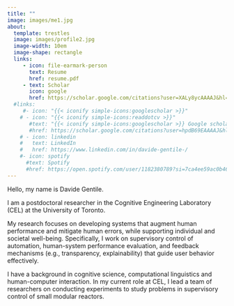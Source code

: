 ```yaml
---
title: ""
image: images/me1.jpg
about:
  template: trestles
  image: images/profile2.jpg
  image-width: 10em
  image-shape: rectangle
  links:
     - icon: file-earmark-person
       text: Resume
       href: resume.pdf
     - text: Scholar
       icon: google
       href: https://scholar.google.com/citations?user=XALy8ycAAAAJ&hl=en&oi=ao
  #links:
     #- icon: "{{< iconify simple-icons:googlescholar >}}"
    # - icon: "{{< iconify simple-icons:readdotcv >}}"
       #text: "{{< iconify simple-icons:googlescholar >}} Google scholar"
       #href: https://scholar.google.com/citations?user=hpdB69EAAAAJ&hl=en
    # - icon: linkedin
    #   text: LinkedIn
    #   href: https://www.linkedin.com/in/davide-gentile-/
    #- icon: spotify
      #text: Spotify
      #href: https://open.spotify.com/user/1182380789?si=7ca4ee59ac0b4619
---
```


Hello, my name is Davide Gentile.

I am a postdoctoral researcher in the Cognitive Engineering Laboratory (CEL) at the University of Toronto.

My research focuses on developing systems that augment human performance and mitigate human errors, while supporting individual and societal well-being. Specifically, I work on supervisory control of automation, human-system performance evaluation, and feedback mechanisms (e.g., transparency, explainability) that guide user behavior effectively.

I have a background in cognitive science, computational linguistics and human-computer interaction. In my current role at CEL, I lead a team of researchers on conducting experiments to study problems in supervisory control of small modular reactors.
